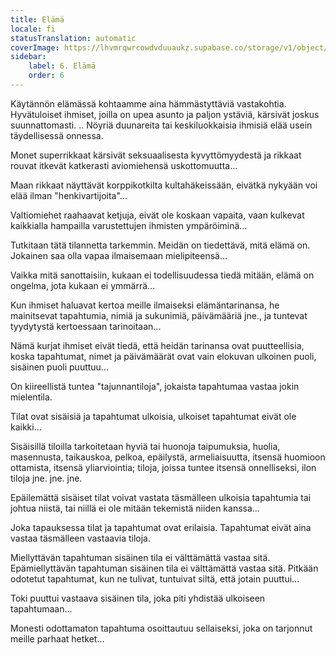 ```yaml
---
title: Elämä
locale: fi
statusTranslation: automatic
coverImage: https://lhvmrqwrcowdvduuaukz.supabase.co/storage/v1/object/public/strapi-uploads/small_cover-tratado-de-psicologia-revolucionaria.webp-5e15e1cec4e0ebebcde5d7fc7565d8fd.webp
sidebar:
    label: 6. Elämä
    order: 6
---
```

Käytännön elämässä kohtaamme aina hämmästyttäviä vastakohtia. Hyvätuloiset ihmiset, joilla on upea asunto ja paljon ystäviä, kärsivät joskus suunnattomasti. .. Nöyriä duunareita tai keskiluokkaisia ihmisiä elää usein täydellisessä onnessa.

Monet superrikkaat kärsivät seksuaalisesta kyvyttömyydestä ja rikkaat rouvat itkevät katkerasti aviomiehensä uskottomuutta...

Maan rikkaat näyttävät korppikotkilta kultahäkeissään, eivätkä nykyään voi elää ilman "henkivartijoita"...

Valtiomiehet raahaavat ketjuja, eivät ole koskaan vapaita, vaan kulkevat kaikkialla hampailla varustettujen ihmisten ympäröiminä...

Tutkitaan tätä tilannetta tarkemmin. Meidän on tiedettävä, mitä elämä on. Jokainen saa olla vapaa ilmaisemaan mielipiteensä...

Vaikka mitä sanottaisiin, kukaan ei todellisuudessa tiedä mitään, elämä on ongelma, jota kukaan ei ymmärrä...

Kun ihmiset haluavat kertoa meille ilmaiseksi elämäntarinansa, he mainitsevat tapahtumia, nimiä ja sukunimiä, päivämääriä jne., ja tuntevat tyydytystä kertoessaan tarinoitaan...

Nämä kurjat ihmiset eivät tiedä, että heidän tarinansa ovat puutteellisia, koska tapahtumat, nimet ja päivämäärät ovat vain elokuvan ulkoinen puoli, sisäinen puoli puuttuu...

On kiireellistä tuntea "tajunnantiloja", jokaista tapahtumaa vastaa jokin mielentila.

Tilat ovat sisäisiä ja tapahtumat ulkoisia, ulkoiset tapahtumat eivät ole kaikki...

Sisäisillä tiloilla tarkoitetaan hyviä tai huonoja taipumuksia, huolia, masennusta, taikauskoa, pelkoa, epäilystä, armeliaisuutta, itsensä huomioon ottamista, itsensä yliarviointia; tiloja, joissa tuntee itsensä onnelliseksi, ilon tiloja jne. jne. jne.

Epäilemättä sisäiset tilat voivat vastata täsmälleen ulkoisia tapahtumia tai johtua niistä, tai niillä ei ole mitään tekemistä niiden kanssa...

Joka tapauksessa tilat ja tapahtumat ovat erilaisia. Tapahtumat eivät aina vastaa täsmälleen vastaavia tiloja.

Miellyttävän tapahtuman sisäinen tila ei välttämättä vastaa sitä. Epämiellyttävän tapahtuman sisäinen tila ei välttämättä vastaa sitä. Pitkään odotetut tapahtumat, kun ne tulivat, tuntuivat siltä, että jotain puuttui...

Toki puuttui vastaava sisäinen tila, joka piti yhdistää ulkoiseen tapahtumaan...

Monesti odottamaton tapahtuma osoittautuu sellaiseksi, joka on tarjonnut meille parhaat hetket...

